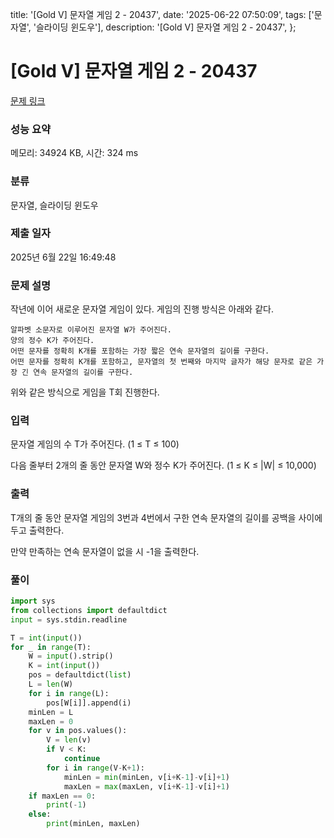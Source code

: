   title: '[Gold V] 문자열 게임 2 - 20437',
  date: '2025-06-22 07:50:09',
  tags: ['문자열', '슬라이딩 윈도우'],
  description: '[Gold V] 문자열 게임 2 - 20437',
};

# [Gold V] 문자열 게임 2 - 20437 

[문제 링크](https://www.acmicpc.net/problem/20437) 

### 성능 요약

메모리: 34924 KB, 시간: 324 ms

### 분류

문자열, 슬라이딩 윈도우

### 제출 일자

2025년 6월 22일 16:49:48

### 문제 설명

작년에 이어 새로운 문자열 게임이 있다. 게임의 진행 방식은 아래와 같다.

	알파벳 소문자로 이루어진 문자열 W가 주어진다.
	양의 정수 K가 주어진다.
	어떤 문자를 정확히 K개를 포함하는 가장 짧은 연속 문자열의 길이를 구한다.
	어떤 문자를 정확히 K개를 포함하고, 문자열의 첫 번째와 마지막 글자가 해당 문자로 같은 가장 긴 연속 문자열의 길이를 구한다.

위와 같은 방식으로 게임을 T회 진행한다.

### 입력 

 문자열 게임의 수 T가 주어진다. (1 ≤ T ≤ 100)

다음 줄부터 2개의 줄 동안 문자열 W와 정수 K가 주어진다. (1 ≤ K ≤ |W| ≤ 10,000) 

### 출력 

 T개의 줄 동안 문자열 게임의 3번과 4번에서 구한 연속 문자열의 길이를 공백을 사이에 두고 출력한다.

만약 만족하는 연속 문자열이 없을 시 -1을 출력한다.

### 풀이
```python
import sys
from collections import defaultdict
input = sys.stdin.readline

T = int(input())
for _ in range(T):
    W = input().strip()
    K = int(input())
    pos = defaultdict(list)
    L = len(W)
    for i in range(L):
        pos[W[i]].append(i)
    minLen = L
    maxLen = 0
    for v in pos.values():
        V = len(v)
        if V < K:
            continue
        for i in range(V-K+1):
            minLen = min(minLen, v[i+K-1]-v[i]+1)
            maxLen = max(maxLen, v[i+K-1]-v[i]+1)
    if maxLen == 0:
        print(-1)
    else:
        print(minLen, maxLen)
```